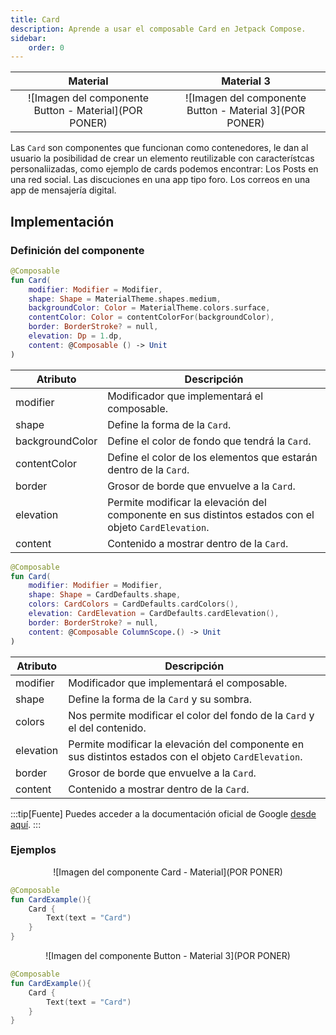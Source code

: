 ```yaml
---
title: Card
description: Aprende a usar el composable Card en Jetpack Compose.
sidebar:
    order: 0
---
```



[comment]: <> (La ruta siempre será assets/nombeComponente/componente-header.webp)

| Material| Material 3| 
| :----------------: | :------: |
| ![Imagen del componente Button - Material](POR PONER)              | ![Imagen del componente Button - Material 3](POR PONER) | 

Las `Card` son componentes que funcionan como contenedores, le dan al usuario la posibilidad de crear un elemento reutilizable con característcas personaliizadas, como ejemplo de cards podemos encontrar:
Los Posts en una red social.
Las discuciones en una app tipo foro.
Los correos en una app de mensajería digital.

## Implementación

### Definición del componente

[comment]: <> (Añade un ``TabItem`` por cada tipo de implementación que tenga)

<Tabs>
<TabItem label="Material">

```kotlin frame="terminal"
@Composable
fun Card(
    modifier: Modifier = Modifier,
    shape: Shape = MaterialTheme.shapes.medium,
    backgroundColor: Color = MaterialTheme.colors.surface,
    contentColor: Color = contentColorFor(backgroundColor),
    border: BorderStroke? = null,
    elevation: Dp = 1.dp,
    content: @Composable () -> Unit
)
```
Atributo | Descripción
------ | -----------
modifier | Modificador que implementará el composable.
shape | Define la forma de la `Card`.
backgroundColor | Define el color de fondo que tendrá la `Card`.
contentColor | Define el color de los elementos que estarán dentro de la `Card`.
border | Grosor de borde que envuelve a la `Card`.
elevation | Permite modificar la elevación del componente en sus distintos estados con el objeto `CardElevation`.
content | Contenido a mostrar dentro de la `Card`.

</TabItem>
<TabItem label="Material 3">

```kotlin frame="terminal"
@Composable
fun Card(
    modifier: Modifier = Modifier,
    shape: Shape = CardDefaults.shape,
    colors: CardColors = CardDefaults.cardColors(),
    elevation: CardElevation = CardDefaults.cardElevation(),
    border: BorderStroke? = null,
    content: @Composable ColumnScope.() -> Unit
)
```

Atributo | Descripción
------ | -----------
modifier | Modificador que implementará el composable.
shape | Define la forma de la `Card` y su sombra.
colors | Nos permite modificar el color del fondo de la `Card` y el del contenido.
elevation | Permite modificar la elevación del componente en sus distintos estados con el objeto `CardElevation`.
border | Grosor de borde que envuelve a la `Card`.
content | Contenido a mostrar dentro de la `Card`.

</TabItem>
</Tabs>

[comment]: <> (No modifiques el tip)

:::tip[Fuente]
Puedes acceder a la documentación oficial de Google
[desde aquí](https://developer.android.com/reference/kotlin/androidx/compose/runtime/package-summary).
:::

### Ejemplos 

<Tabs>
<TabItem label="Material">

<center>![Imagen del componente Card - Material](POR PONER)</center>

```kotlin frame="terminal"
@Composable
fun CardExample(){
    Card {
        Text(text = "Card")
    }
}
```

</TabItem>
<TabItem label="Material 3">

<center>![Imagen del componente Button - Material 3](POR PONER)</center>

```kotlin frame="terminal"
@Composable
fun CardExample(){
    Card {
        Text(text = "Card")
    }
}
```

</TabItem>
</Tabs>
